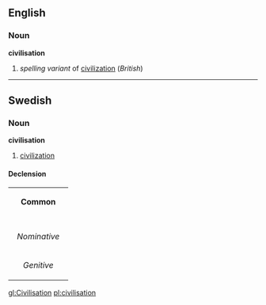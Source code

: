 ==English==
===Noun===
'''civilisation'''
#''spelling variant'' of [[civilization]] (''British'')

----

==Swedish==
===Noun===
'''civilisation'''
#[[civilization]]
====Declension====
{| border=1 cellspacing=0 
| bgcolor=#FFFFF0 colspan=5 align=center | '''Common''' 
|- 
|- bgcolor=#FFFFF0 align=center 
! rowspan=2 | 
| colspan=2 width=105 | ''Singular'' 
| colspan=2 | ''Plural'' 
|- bgcolor=#FFFFF0 align=center 
| width=105 | ''Indefinite'' 
| width=105 | ''Definite'' 
| width=105 | ''Indefinite'' 
|  width=105 | ''Definite'' 
|- align=center 
| width=105 bgcolor=#FFFFF0 | ''Nominative'' 
| [[civilisation]] 
| [[civilisationen]] 
| [[civilisationer]] 
| [[civilisationerna]] 
|- align=center 
| width=105 bgcolor=#FFFFF0 | ''Genitive'' 
| [[civilisations]] 
| [[civilisationens]] 
| [[civilisationers]] 
| [[civilisationernas]]
|}
[[gl:Civilisation]]
[[pl:civilisation]]